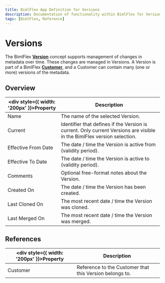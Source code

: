 ```yaml
---
title: BimlFlex App Definition for Versions
description: Documentation of functionality within BimlFlex for Versions
tags: [BimlFlex, Reference]
---
```


# Versions

The BimlFlex [**Version**](../../concepts/versions) concept supports management of changes in metadata over time. These changes are managed in Versions.
    A Version is part of a BimlFlex [**Customer**](../../concepts/customer), and a Customer can contain many (one or more) versions of the metadata.

## Overview
  
| <div style={{ width: '200px' }}>Property</div> | Description |
| --------- | ----------- |
|Name | The name of the selected Version.|
|Current | Identifier that defines if the Version is current. Only current Versions are visible in the BimlFlex version selection.|
|Effective From Date | The date / time the Version is active from (validity period).|
|Effective To Date | The date / time the Version is active to (validity period).|
|Comments | Optional free-format notes about the Version.|
|Created On | The date / time the Version has been created.|
|Last Cloned On | The most recent date / time the Version was cloned.|
|Last Merged On | The most recent date / time the Version was merged.|

## References
  
| <div style={{ width: '200px' }}>Property</div> | Description |
| --------- | ----------- |
|Customer | Reference to the Customer that this Version belongs to.|

